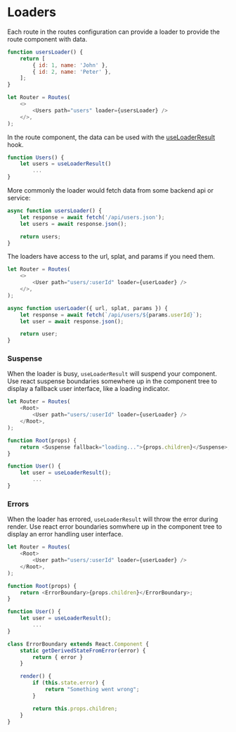 # Loaders

Each route in the routes configuration can provide a loader to provide the route component with data.

```javascript
function usersLoader() {
	return [
		{ id: 1, name: 'John' },
		{ id: 2, name: 'Peter' },
	];
}

let Router = Routes(
	<>
		<Users path="users" loader={usersLoader} />
	</>,
);
```

In the route component, the data can be used with the [useLoaderResult](/hooks/use-loader-result) hook.

```javascript
function Users() {
	let users = useLoaderResult()
		...
}
```

More commonly the loader would fetch data from some backend api or service:

```javascript
async function usersLoader() {
	let response = await fetch('/api/users.json');
	let users = await response.json();

	return users;
}
```

The loaders have access to the url, splat, and params if you need them.

```javascript
let Router = Routes(
	<>
		<User path="users/:userId" loader={userLoader} />
	</>,
);

async function userLoader({ url, splat, params }) {
	let response = await fetch(`/api/users/${params.userId}`);
	let user = await response.json();

	return user;
}
```

### Suspense

When the loader is busy, `useLoaderResult` will suspend your component.
Use react suspense boundaries somewhere up in the component tree to display a fallback user interface, like a loading indicator.

```javascript
let Router = Routes(
	<Root>
		<User path="users/:userId" loader={userLoader} />
	</Root>,
);

function Root(props) {
	return <Suspense fallback="loading...">{props.children}</Suspense>;
}

function User() {
	let user = useLoaderResult();
		...
}
```

### Errors

When the loader has errored, `useLoaderResult` will throw the error during render.
Use react error boundaries somwhere up in the component tree to display an error handling user interface.

```javascript
let Router = Routes(
	<Root>
		<User path="users/:userId" loader={userLoader} />
	</Root>,
);

function Root(props) {
	return <ErrorBoundary>{props.children}</ErrorBoundary>;
}

function User() {
	let user = useLoaderResult();
		...
}

class ErrorBoundary extends React.Component {
	static getDerivedStateFromError(error) {
		return { error }
	}

	render() {
		if (this.state.error) {
			return "Something went wrong";
		}

		return this.props.children;
	}
}
```
